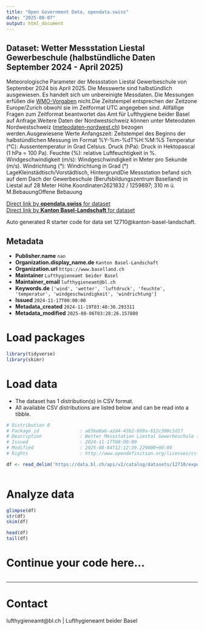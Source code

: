 ```yaml
---
title: "Open Government Data, opendata.swiss"
date: "2025-08-07"
output: html_document
---
```


## Dataset: Wetter Messstation Liestal Gewerbeschule (halbstündliche Daten September 2024 - April 2025)

Meteorologische Parameter
der Messstation Liestal Gewerbeschule von September 2024 bis April
2025. Die Messwerte sind halbstündlich ausgewiesen. Es handelt sich
um unbereinigte Messdaten. Die Messungen erfüllen die [WMO-Vorgaben](https://www.meteoschweiz.admin.ch/wetter/messsysteme/bodenstationen/automatisches-messnetz/zertifizierung-von-messstationen.html) nicht.Die Zeitstempel
entsprechen der Zeitzone Europe/Zurich obwohl sie im Zeitformat UTC angegeben
sind. Allfällige Fragen zum Zeitformat beantwortet das Amt für Lufthygiene
beider Basel auf Anfrage.Weitere Daten der
Nordwestschweiz können unter Meteodaten Nordwestschweiz ([meteodaten-nordwest.ch](https://meteodaten-nordwest.ch/))
bezogen werden.Ausgewiesene Werte
Anfangszeit: Zeitstempel des
     Beginns der halbstündlichen Messung im Format %Y-%m-%dT%H:%M:%S
Temperatur (°C):
     Aussentemperatur in Grad Celsius.
Druck (hPa): Druck in
     Hektopascal (1 hPa = 100 Pa).
Feuchte (%): relative
     Luftfeuchtigkeit in %.
Windgeschwindigkeit (m/s):
     Windgeschwindigkeit in Meter pro Sekunde (m/s).
Windrichtung (°):
     Windrichtung in Grad (°)
LageKleinstädtisch/Vorstädtisch,
HintergrundDie Messstation befand sich auf dem Dach der Gewerbeschule (Berufsbildungszentrum Baselland) in Liestal auf
28 Meter Höhe.Koordinaten2621832 / 1259897;
310 m ü. M.BebauungOffene Bebauung
 

[Direct link by **opendata.swiss** for dataset](https://opendata.swiss/de/dataset/wetter-messstation-liestal-gewerbeschule-halbstundliche-daten-seit-september-2024)<br>
[Direct link by **Kanton Basel-Landschaft** for dataset](https://data.bl.ch/explore/dataset/12710/)

Auto generated R starter code for data set 12710@kanton-basel-landschaft.

## Metadata

- **Publisher.name** `nan`
- **Organization.display_name.de** `Kanton Basel-Landschaft`
- **Organization.url** `https://www.baselland.ch`
- **Maintainer** `Lufthygieneamt beider Basel`
- **Maintainer_email** `lufthygieneamt@bl.ch`
- **Keywords.de** `['wind', 'wetter', 'luftdruck', 'feuchte', 'temperatur', 'windgeschwindigkeit', 'windrichtung']`
- **Issued** `2024-11-17T00:00:00`
- **Metadata_created** `2024-11-19T03:40:30.293311`
- **Metadata_modified** `2025-08-06T03:28:26.157880`


# Load packages

```r

library(tidyverse)
library(skimr)

```

# Load data

-   The dataset has 1 distribution(s) in CSV format.
-   All available CSV distributions are listed below and can be read into a tibble.

```r

# Distribution 0
# Package_id               : a65be0a6-a2d4-43b2-899a-612c300c1d17
# Description              : Wetter Messstation Liestal Gewerbeschule (halbstündliche Daten September 2024 - April 2025) (csv)
# Issued                   : 2024-11-17T00:00:00
# Modified                 : 2025-08-04T12:12:39.229000+00:00
# Rights                   : http://www.opendefinition.org/licenses/cc-by/

df <- read_delim('https://data.bl.ch/api/v2/catalog/datasets/12710/exports/csv?use_labels=true')



```

# Analyze data

```r

glimpse(df)
str(df)
skim(df)

head(df)
tail(df)

```

# Continue your code here...

```r

```

------------------------------------------------------------------------

# Contact

lufthygieneamt@bl.ch | Lufthygieneamt beider Basel
